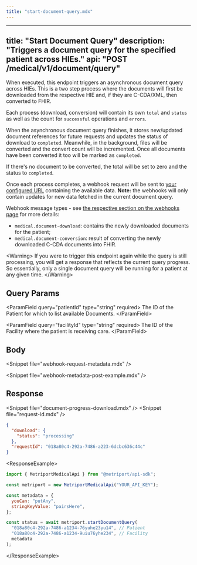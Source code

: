 ```yaml
---
title: "start-document-query.mdx"
---
```


---
title: "Start Document Query"
description: "Triggers a document query for the specified patient across HIEs."
api: "POST /medical/v1/document/query"
---

When executed, this endpoint triggers an asynchronous document query across HIEs. This is a two step process where the documents will
first be downloaded from the respective HIE and, if they are C-CDA/XML, then converted to FHIR.

Each process (download, conversion) will contain its own `total` and `status` as well as the count for `successful` operations and `errors`.

When the asynchronous document query finishes, it stores new/updated document references for future requests and
updates the status of download to `completed`. Meanwhile, in the background, files will be converted and the convert count will be
incremented. Once all documents have been converted it too will be marked as `completed`.

If there's no document to be converted, the total will be set to zero and the status to `completed`.

Once each process completes, a webhook request will be sent to [your configured URL](/home/api-reference/settings/post-settings)
containing the available data. **Note:** the webhooks will only contain updates for new data fetched in the current document query.

Webhook message types - see [the respective section on the webhooks page](/medical-api/more-info/webhooks#patient-document-data)
for more details:

- `medical.document-download`: contains the newly downloaded documents for the patient;
- `medical.document-conversion`: result of converting the newly downloaded C-CDA documents into FHIR.

&lt;Warning&gt;
  If you were to trigger this endpoint again while the query is still processing, you will get a
  response that reflects the current query progress. So essentially, only a single document query
  will be running for a patient at any given time.
&lt;/Warning&gt;

## Query Params

&lt;ParamField query="patientId" type="string" required&gt;
  The ID of the Patient for which to list available Documents.
&lt;/ParamField&gt;

&lt;ParamField query="facilityId" type="string" required&gt;
  The ID of the Facility where the patient is receiving care.
&lt;/ParamField&gt;

## Body

&lt;Snippet file="webhook-request-metadata.mdx" /&gt;


&lt;Snippet file="webhook-metadata-post-example.mdx" /&gt;

## Response

&lt;Snippet file="document-progress-download.mdx" /&gt;
&lt;Snippet file="request-id.mdx" /&gt;

```json
{
  "download": {
    "status": "processing"
  },
  "requestId": "018a80c4-292a-7486-a223-6dcbc636c44c"
}
```

&lt;ResponseExample&gt;
```javascript Metriport SDK
import { MetriportMedicalApi } from "@metriport/api-sdk";

const metriport = new MetriportMedicalApi("YOUR_API_KEY");

const metadata = {
  youCan: "putAny",
  stringKeyValue: "pairsHere",
};

const status = await metriport.startDocumentQuery(
  "018a80c4-292a-7486-a1234-76yuhe23yu14", // Patient
  "018a80c4-292a-7486-a1234-9uiu76yhe234", // Facility
  metadata
);

```
&lt;/ResponseExample&gt;
